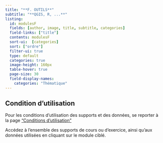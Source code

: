 ```yaml
---
title: "**F. OUTILS**"
subtitle: "**QGIS, R, ...**"
listing:
  id: modulesF
  fields: [author, image, title, subtitle, categories]
  field-links: ["title"]
  contents: modulesF
  sort-ui:  [categories]
  sort: ["ordre"]
  filter-ui: true
  type: default
  categories: true
  image-height: 160px
  table-hover: true
  page-size: 30
  field-display-names:
    categories: "Thématique"
---
```


::: callout-important
## Condition d'utilisation

Pour les conditions d'utilisation des supports et des données, se reporter à la page ["Conditions d'utilisation"](conditions.qmd)
:::

Accédez à l'ensemble des supports de cours ou d'exercice, ainsi qu'aux données utilisées en cliquant sur le module ciblé.

::: {#modulesF}
:::
